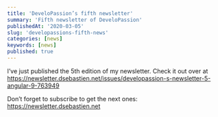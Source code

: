 ```yaml
---
title: 'DeveloPassion’s fifth newsletter'
summary: 'Fifth newsletter of DeveloPassion'
publishedAt: '2020-03-05'
slug: 'developassions-fifth-news'
categories: [news]
keywords: [news]
published: true
---
```


I’ve just published the 5th edition of my newsletter. Check it out over at https://newsletter.dsebastien.net/issues/developassion-s-newsletter-5-angular-9-763949

Don’t forget to subscribe to get the next ones: https://newsletter.dsebastien.net

<BlogPostSignature />

